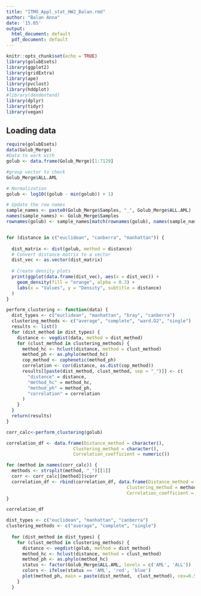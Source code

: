 ---
title: "ITMO_Appl_stat_HW2_Balan.rmd"
author: "Balan Anna"
date: '15.05'
output:
  html_document: default
  pdf_document: default
---

```{r setup, include=FALSE}
knitr::opts_chunk$set(echo = TRUE)
library(golubEsets)
library(ggplot2)
library(gridExtra)
library(ape)
library(pvclust)
library(hddplot)
#library(dendextend)
library(dplyr)
library(tidyr)
library(vegan)
```

## Loading data

```{r}
require(golubEsets)
data(Golub_Merge)
#Data to work with
golub <- data.frame(Golub_Merge)[1:7129]

#group vector to check
Golub_Merge$ALL.AML

# Normalization
golub <- log10((golub - min(golub)) + 1)
```




```{r}
# Update the row names
sample_names <- paste0(Golub_Merge$Samples, "_", Golub_Merge$ALL.AML)
names(sample_names) <- Golub_Merge$Samples
rownames(golub) <- sample_names[match(rownames(golub), names(sample_names))]


for (distance in c("euclidean", "canberra", "manhattan")) {
  
  dist_matrix <- dist(golub, method = distance)
  # Convert distance matrix to a vector
  dist_vec <- as.vector(dist_matrix)
  
  # Create density plots
  print(ggplot(data.frame(dist_vec), aes(x = dist_vec)) +
    geom_density(fill = "orange", alpha = 0.3) +  
    labs(x = "Values", y = "Density", subtitle = distance)
  )
}

```

```{r}
perform_clustering <- function(data) {
  dist_types <- c("euclidean", "manhattan", "bray", "canberra")
  clustering_methods <- c("average", "complete", "ward.D2", "single")
  results <- list()
  for (dist_method in dist_types) {
    distance <- vegdist(data, method = dist_method)
    for (clust_method in clustering_methods) {
      method_hc <- hclust(distance, method = clust_method)
      method_ph <- as.phylo(method_hc)
      cop_method <- cophenetic(method_ph)
      correlation <- cor(distance, as.dist(cop_method))
      results[[paste(dist_method, clust_method, sep = "_")]] <- c(
        "distance" = distance,
        "method_hc" = method_hc,
        "method_ph" = method_ph,
        "correlation" = correlation
      )
    }
  }
  return(results)
}

corr_calc<-perform_clustering(golub)

correlation_df <- data.frame(Distance_method = character(),
                         Clustering_method = character(),
                         Correlation_coefficient = numeric())

for (method in names(corr_calc)) {
  methods <- strsplit(method, "_")[[1]]
  corr <- corr_calc[[method]]$corr
  correlation_df <- rbind(correlation_df, data.frame(Distance_method = methods[1],
                                             Clustering_method = methods[2],
                                             Correlation_coefficient = corr))
}

correlation_df
```

```{r}
dist_types <- c("euclidean", "manhattan", "canberra")
clustering_methods <- c("average", "complete", "single")
  
  for (dist_method in dist_types) {
    for (clust_method in clustering_methods) {
      distance <- vegdist(golub, method = dist_method)
      method_hc <- hclust(distance, method = clust_method)
      method_ph <- as.phylo(method_hc)
      status <- factor(Golub_Merge$ALL.AML, levels = c('AML', 'ALL'))
      colors <- ifelse(status == 'AML', 'red', 'blue')
      plot(method_ph, main = paste(dist_method,  clust_method), cex=0.5, tip.color = colors)
    }
  }
```

